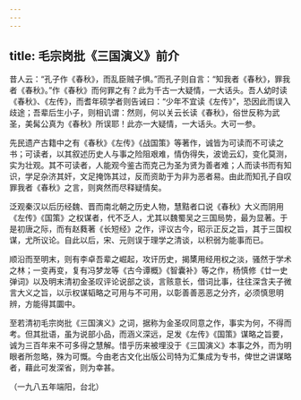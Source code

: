 ```yaml
---
---
---
```

title: 毛宗岗批《三国演义》前介
---




昔人云：“孔子作《春秋》，而乱臣贼子惧。”而孔子则自言：“知我者《春秋》，罪我者《春秋》。”作《春秋》而何罪之有？此为千古一大疑情，一大话头。吾人幼时读《春秋》、《左传》，而耆年硕学者则告诫曰：“少年不宜读《左传》”，恐因此而误入歧途；吾辈后生小子，则相讥谓：然则，何以关云长读《春秋》，俗世反称为武圣，美髯公真为《春秋》所误耶！此亦一大疑情，一大话头。大可一参。

先民遗产古籍中之有《春秋》《左传》《战国策》等著作，诚皆为可读而不可读之书；可读者，以其叙述历史人与事之险阻艰难，情伪得失，波诡云幻，变化莫测，实为壮观。其不可读者，人能观今鉴古而克己为圣为贤为善者难；人而读书而有知识，学足杂济其奸，文足掩饰其过，反而资助于为非为恶者易。由此而知孔子自叹罪我者《春秋》之言，则爽然而尽释疑情矣。

泛观秦汉以后历经魏、晋而南北朝之历史人物，慧黠者口说《春秋》大义而阴用《左传》《国策》之权谋者，代不乏人，尤其以魏蜀吴之三国局势，最为显著。于是初唐之际，而有赵蕤著《长短经》之作，评议古今，昭示正反之旨，其于三国权谋，尤所议论。自此以后，宋、元则误于理学之清谈，以积弱为能事而已。

顺沿而至明末，则有李卓吾辈之崛起，攻讦历史，揭橥用经用权之淡，骚然于学术之林；一变再变，复有冯梦龙等《古今谭概》《智囊补》等之作，杨慎修《廿一史弹词》以及明末清初金圣叹评论说部之谈，言赅意长，借词比事，往往深含夫子微言大义之旨，以示权谋韬略之可用与不可用，以彰善善恶恶之分齐，必须慎思明辨，方能得其圜中。

至若清初毛宗岗批《三国演义》之词，据称为金圣叹同意之作，事实为何，不得而考。但其批语，虽为说部小品，而涵义深远，足发《左传》《国策》谋略之旨要，诚为三百年来不可多得之慧解。惜乎历来被埋没于《三国演义》本事之外，而为明眼者所忽略，殊为可慨。今由老古文化出版公司特为汇集成为专书，俾世之讲谋略者，藉此可发深省，则为幸甚。


（一九八五年端阳，台北）